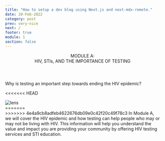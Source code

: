 ```yaml
---
title: "How to setup a dev blog using Next.js and next-mdx-remote."
date: 20-Feb-2022
category: post
prev: very-nice
next: /
footer: true
module: 1
section: false
---
```


<Header title="ok">
  MODULE A:
  <br />
  <span className="text-red">HIV, STIs, AND THE IMPORTANCE OF TESTING</span>
</Header>

<SubHeader>
  Why is testing an important step towards ending the HIV epidemic?
</SubHeader>

<<<<<<< HEAD
<DoubleLayout image="/lens.svg">
  <div className="w-[43rem]">
    <img src="/lens.svg" alt="lens" />
  </div>
  <div className="w-[43rem]">
=======
<DoubleLayout image="/lens.svg" center>
  <div>
>>>>>>> 4e4a9cb8adfeb4622676db09e0c42f20c49f78c3
    In Module A, we will cover the HIV epidemic and how testing can help people
    who may or may not be living with HIV. This information will help you
    understand the value and impact you are providing your community by offering
    HIV testing services and STI education.
  </div>
</DoubleLayout>
